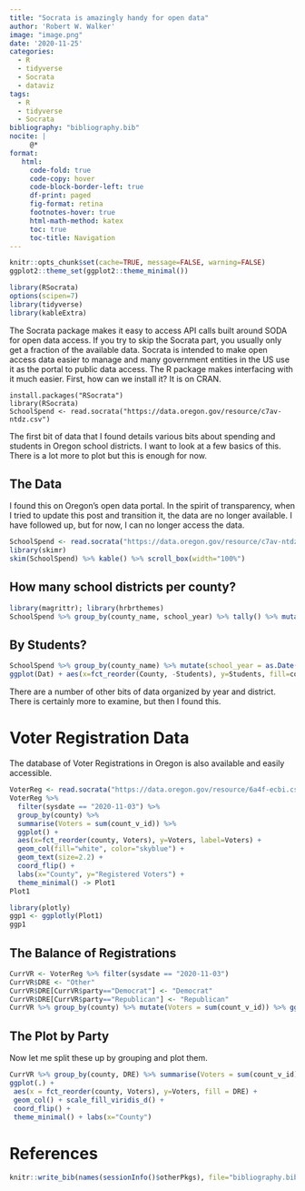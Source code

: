 ```yaml
---
title: "Socrata is amazingly handy for open data"
author: 'Robert W. Walker'
image: "image.png"
date: '2020-11-25'
categories:
  - R
  - tidyverse
  - Socrata
  - dataviz
tags:
  - R
  - tidyverse
  - Socrata
bibliography: "bibliography.bib"
nocite: |
     @*
format: 
   html:
     code-fold: true
     code-copy: hover
     code-block-border-left: true
     df-print: paged
     fig-format: retina
     footnotes-hover: true
     html-math-method: katex
     toc: true
     toc-title: Navigation
---
```


```r
knitr::opts_chunk$set(cache=TRUE, message=FALSE, warning=FALSE)
ggplot2::theme_set(ggplot2::theme_minimal())
```

```r
library(RSocrata)
options(scipen=7)
library(tidyverse)
library(kableExtra)
```

The Socrata package makes it easy to access API calls built around SODA for open data access.  If you try to skip the Socrata part, you usually only get a fraction of the available data.  Socrata is intended to make open access data easier to manage and many government entities in the US use it as the portal to public data access.  The R package makes interfacing with it much easier.  First, how can we install it?  It is on CRAN.

```
install.packages("RSocrata")
library(RSocrata)
SchoolSpend <- read.socrata("https://data.oregon.gov/resource/c7av-ntdz.csv")
```

The first bit of data that I found details various bits about spending and students in Oregon school districts.  I want to look at a few basics of this.  There is a lot more to plot but this is enough for now.

## The Data

I found this on Oregon's open data portal.  In the spirit of transparency, when I tried to update this post and transition it, the data are no longer available.  I have followed up, but for now, I can no longer access the data.

```r
SchoolSpend <- read.socrata("https://data.oregon.gov/resource/c7av-ntdz.csv")
library(skimr)
skim(SchoolSpend) %>% kable() %>% scroll_box(width="100%")
```

## How many school districts per county?

```r
library(magrittr); library(hrbrthemes)
SchoolSpend %>% group_by(county_name, school_year) %>% tally() %>% mutate(school_year = as.Date(school_year, format = "%m/%d/%Y")) %>% filter(school_year == max(school_year)) %>% ggplot() + aes(x=fct_reorder(county_name, n), y=n, fill=county_name) + geom_col() + coord_flip() + guides(fill=FALSE) + labs(x= "County", y="Number of School Districts") + theme_minimal()
```

## By Students?

```r
SchoolSpend %>% group_by(county_name) %>% mutate(school_year = as.Date(school_year, format = "%m/%d/%Y")) %>% filter(school_year == max(school_year)) %>% summarise(Students = sum(student_count), Year = mean(school_year), County = as.factor(county_name)) %>% unique() -> Dat
ggplot(Dat) + aes(x=fct_reorder(County, -Students), y=Students, fill=county_name) + geom_col() + coord_flip() + guides(fill=FALSE) + labs(x= "County", y="Students") + theme_minimal()
```

There are a number of other bits of data organized by year and district.  There is certainly more to examine, but then I found this.

# Voter Registration Data

The database of Voter Registrations in Oregon is also available and easily accessible.

```r
VoterReg <- read.socrata("https://data.oregon.gov/resource/6a4f-ecbi.csv")
VoterReg %>% 
  filter(sysdate == "2020-11-03") %>% 
  group_by(county) %>% 
  summarise(Voters = sum(count_v_id)) %>% 
  ggplot() + 
  aes(x=fct_reorder(county, Voters), y=Voters, label=Voters) +
  geom_col(fill="white", color="skyblue") + 
  geom_text(size=2.2) + 
  coord_flip() + 
  labs(x="County", y="Registered Voters") + 
  theme_minimal() -> Plot1
Plot1
```

```r
library(plotly)
ggp1 <- ggplotly(Plot1)
ggp1
```


## The Balance of Registrations

```r
CurrVR <- VoterReg %>% filter(sysdate == "2020-11-03")
CurrVR$DRE <- "Other"
CurrVR$DRE[CurrVR$party=="Democrat"] <- "Democrat"
CurrVR$DRE[CurrVR$party=="Republican"] <- "Republican"
CurrVR %>% group_by(county) %>% mutate(Voters = sum(count_v_id)) %>% ggplot(., aes(x=fct_reorder(county, Voters), y=Voters, label=Voters)) + geom_col() + geom_text(size=2.2) + coord_flip() + labs(x="County", y="Registered Voters") + theme_minimal()
```

## The Plot by Party

Now let me split these up by grouping and plot them.

```r
CurrVR %>% group_by(county, DRE) %>% summarise(Voters = sum(count_v_id)) %>%
ggplot(.) +
 aes(x = fct_reorder(county, Voters), y=Voters, fill = DRE) +
 geom_col() + scale_fill_viridis_d() +
 coord_flip() +
 theme_minimal() + labs(x="County")
```

# References

```r
knitr::write_bib(names(sessionInfo()$otherPkgs), file="bibliography.bib")
```

